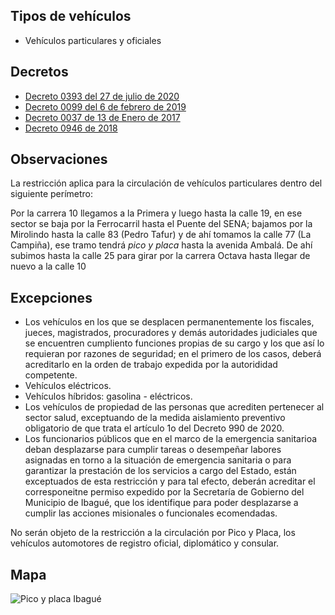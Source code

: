 ## Tipos de vehículos

- Vehículos particulares y oficiales

## Decretos

- [Decreto 0393 del 27 de julio de 2020](https://www.ibague.gov.co/portal/admin/archivos/normatividad/2020/30873-DEC-20200727214054.PDF)
- [Decreto 0099 del 6 de febrero de 2019](https://www.ibague.gov.co/portal/admin/archivos/normatividad/2019/23007-DEC-20190209.PDF)
- [Decreto 0037 de 13 de Enero de 2017](http://www.ibague.gov.co/portal/admin/archivos/normatividad/2017/16370-DEC-20170116.pdf)
- [Decreto 0946 de 2018](/ibague/decreto-0946-de-2018.pdf)

## Observaciones

La restricción aplica para la circulación de vehículos particulares dentro del siguiente perímetro:

Por la carrera 10 llegamos a la Primera y luego hasta la calle 19, en ese sector se baja por la Ferrocarril hasta el Puente del SENA; bajamos por la Mirolindo hasta la calle 83 (Pedro Tafur) y de ahí tomamos la calle 77 (La Campiña), ese tramo tendrá _pico y placa_ hasta la avenida Ambalá. De ahí subimos hasta la calle 25 para girar por la carrera Octava hasta llegar de nuevo a la calle 10

## Excepciones

- Los vehículos en los que se desplacen permanentemente los fiscales, jueces, magistrados, procuradores y demás autoridades judiciales que se encuentren cumpliento funciones propias de su cargo y los que así lo requieran por razones de seguridad; en el primero de los casos, deberá acreditarlo en la orden de trabajo expedida por la autorididad competente.
- Vehículos eléctricos.
- Vehículos híbridos: gasolina - eléctricos.
- Los vehículos de propiedad de las personas que acrediten pertenecer al sector salud, exceptuando de la medida aislamiento preventivo obligatorio de que trata el artículo 1o del Decreto 990 de 2020.
- Los funcionarios públicos que en el marco de la emergencia sanitarioa deban desplazarse para cumplir tareas o desempeñar labores asignadas en torno a la situación de emergencia sanitaria o para garantizar la prestación de los servicios a cargo del Estado, están exceptuados de esta restricción y para tal efecto, deberán acreditar el corresponeitne permiso expedido por la Secretaría de Gobierno del Municipio de Ibagué, que los identifique para poder desplazarse a cumplir las acciones misionales o funcionales ecomendadas.

No serán objeto de la restricción a la circulación por Pico y Placa, los vehículos automotores de registro oficial, diplomático y consular.

## Mapa

<Image
  alt="Pico y placa Ibagué"
  src="/ibague/pico-y-placa-ibague.jpeg"
  height={1280}
  width={1280}
/>
